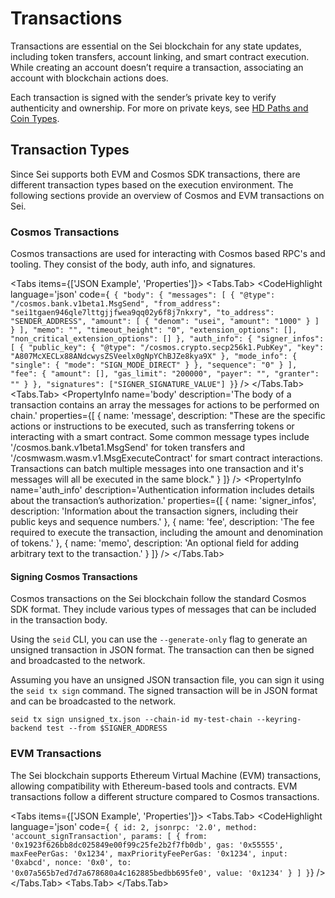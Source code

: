 
# Transactions

Transactions are essential on the Sei blockchain for any state updates, including token transfers, account linking, and smart contract execution. While creating an account doesn’t require a transaction, associating an account with blockchain actions does.

Each transaction is signed with the sender’s private key to verify authenticity and ownership. For more on private keys, see [HD Paths and Coin Types](/dev-advanced-concepts/hd-path-coin-types).

## Transaction Types

Since Sei supports both EVM and Cosmos SDK transactions, there are different transaction types based on the execution environment. The following sections provide an overview of Cosmos and EVM transactions on Sei.

### Cosmos Transactions

Cosmos transactions are used for interacting with Cosmos based RPC's and tooling. They consist of the body, auth info, and signatures.

<Tabs items={['JSON Example', 'Properties']}>
	<Tabs.Tab>
		<CodeHighlight
			language='json'
			code={`
{
      "body": {
        "messages": [
          {
            "@type": "/cosmos.bank.v1beta1.MsgSend",
            "from_address": "sei1tgaen946qle7lttgjjfwea9qq02y6f8j7nkxry",
            "to_address": "SENDER_ADDRESS",
            "amount": [
              {
                "denom": "usei",
                "amount": "1000"
              }
            ]
          }
        ],
        "memo": "",
        "timeout_height": "0",
        "extension_options": [],
        "non_critical_extension_options": []
      },
      "auth_info": {
        "signer_infos": [
          {
            "public_key": {
              "@type": "/cosmos.crypto.secp256k1.PubKey",
              "key": "A807McXECLx88ANdcwysZSVeelx0gNpYChBJZe8kya9X"
            },
            "mode_info": {
              "single": {
                "mode": "SIGN_MODE_DIRECT"
              }
            },
            "sequence": "0"
          }
        ],
        "fee": {
          "amount": [],
          "gas_limit": "200000",
          "payer": "",
          "granter": ""
        }
      },
      "signatures": ["SIGNER_SIGNATURE_VALUE"]
}`}
		/>
	</Tabs.Tab>
	<Tabs.Tab>
		<Flex direction='column' gap='md'>
			<PropertyInfo
				name='body'
				description='The body of a transaction contains an array the messages for actions to be performed on chain.'
				properties={[
					{
						name: 'message',
						description:
							"These are the specific actions or instructions to be executed, such as transferring tokens or interacting with a smart contract. Some common message types include '/cosmos.bank.v1beta1.MsgSend' for token transfers and '/cosmwasm.wasm.v1.MsgExecuteContract' for smart contract interactions. Transactions can batch multiple messages into one transaction and it's messages will all be executed in the same block."
					}
				]}
			/>
			<PropertyInfo
				name='auth_info'
				description='Authentication information includes details about the transaction’s authorization.'
				properties={[
					{ name: 'signer_infos', description: 'Information about the transaction signers, including their public keys and sequence numbers.' },
					{ name: 'fee', description: 'The fee required to execute the transaction, including the amount and denomination of tokens.' },
					{ name: 'memo', description: 'An optional field for adding arbitrary text to the transaction.' }
				]}
			/>
			<PropertyInfo name='signatures' description='The output of the signers pubkey signing the `body` and `auth_info` of this transaction.' />
		</Flex>
	</Tabs.Tab>
</Tabs>

#### Signing Cosmos Transactions

Cosmos transactions on the Sei blockchain follow the standard Cosmos SDK format. They include various types of messages that can be included in the transaction body.

Using the `seid` CLI, you can use the `--generate-only` flag to generate an unsigned transaction in JSON format. The transaction can then be signed and broadcasted to the network.

Assuming you have an unsigned JSON transaction file, you can sign it using the `seid tx sign` command. The signed transaction will be in JSON format and can be broadcasted to the network.

`seid tx sign unsigned_tx.json --chain-id my-test-chain --keyring-backend test --from $SIGNER_ADDRESS`

### EVM Transactions

The Sei blockchain supports Ethereum Virtual Machine (EVM) transactions, allowing compatibility with Ethereum-based tools and contracts. EVM transactions follow a different structure compared to Cosmos transactions.

<Tabs items={['JSON Example', 'Properties']}>
	<Tabs.Tab>
		<CodeHighlight
			language='json'
			code={`
{
	id: 2,
	jsonrpc: '2.0',
	method: 'account_signTransaction',
	params: [
		{
			from: '0x1923f626bb8dc025849e00f99c25fe2b2f7fb0db',
			gas: '0x55555',
			maxFeePerGas: '0x1234',
			maxPriorityFeePerGas: '0x1234',
			input: '0xabcd',
			nonce: '0x0',
			to: '0x07a565b7ed7d7a678680a4c162885bedbb695fe0',
			value: '0x1234'
		}
	]
}`}
		/>
	</Tabs.Tab>
	<Tabs.Tab>
		<Paper withBorder p='md' mt='lg'>
			<Flex direction='column' gap='md'>
				<PropertyInfo
					name='from'
					description='the address of the sender, that will be signing the transaction. This will be an externally-owned account as contract accounts cannot send transactions.'
				/>
				<PropertyInfo
					name='to'
					description='the receiving address (if an externally-owned account, the transaction will transfer value. If a contract account, the transaction will execute the contract code)'
				/>
				<PropertyInfo
					name='signature'
					description='the identifier of the sender. This is generated when the senders private key signs the transaction and confirms the sender has authorized this transaction'
				/>
				<PropertyInfo name='nonce' description='a sequentially incrementing counter which indicates the transaction number from the account' />
				<PropertyInfo name='data' description='The input data for contract execution. For simple transfers, this is usually empty.' />
				<PropertyInfo name='value' description='amount of SEI (ETH) to transfer from sender to recipient (denominated in WEI, where 1SEI equals 1e+18wei)' />
				<PropertyInfo
					name='gasLimit'
					description='the maximum amount of gas units that can be consumed by the transaction. The EVM specifies the units of gas required by each computational step'
				/>
				<PropertyInfo name='maxPriorityFeePerGas' description='the maximum price of the consumed gas to be included as a tip to the validator' />
				<PropertyInfo
					name='maxFeePerGas'
					description='the maximum fee per unit of gas willing to be paid for the transaction (inclusive of baseFeePerGas and maxPriorityFeePerGas)'
				/>
			</Flex>
		</Paper>
	</Tabs.Tab>
</Tabs>
